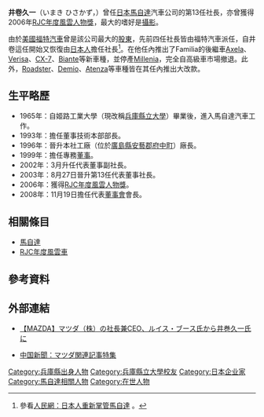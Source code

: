 {{Infobox Person
| name        = 井卷久一
| image       = 
| caption     = 
| birth_date  = 1942年12月5日
| birth_place = {{JPN}}[[兵庫縣|兵庫縣]][[西宮市|西宮市]]
| death_date  = 
| death_place = 
| education   = 姬路工業大學（現改稱[[兵庫縣立大學|兵庫縣立大學]]）
| occupation  = [[馬自達|馬自達]]汽車公司第13任社長
| spouse      = 
| parents     = 
| children    = 
}}
{{japanese|japanese=井卷久一|kana=いまき ひさかず|romaji=Imaki Hisakazu|image=}}
'''井卷久一'''（{{ja}}いまき ひさかず，{{bd|1942年|12月5日|||catIdx=I井}}）曾任[[日本|日本]][[馬自達|馬自達]]汽車公司的第13任社長，亦曾獲得2006年[[RJC年度風雲車|RJC年度風雲人物獎]]，最大的嗜好是[[攝影|攝影]]。

由於[[美國|美國]][[福特汽車|福特汽車]]曾是該公司最大的[[股東|股東]]，先前四任社長皆由福特汽車派任，自井卷這任開始又恢復由[[日本人|日本人]]擔任社長<ref>參看[http://www.people.com.cn/BIG5/paper68/10087/924444.html 人民網：日本人重新掌管馬自達] {{Wayback|url=http://www.people.com.cn/BIG5/paper68/10087/924444.html |date=20160304052330 }}。</ref>。在他任內推出了Familia的後繼車[[馬自達3|Axela]]、[[馬自達Verisa|Verisa]]、[[馬自達CX-7|CX-7]]、[[馬自達Biante|Biante]]等新車種，並停產[[馬自達Millenia|Millenia]]，完全自高級車市場撤退。此外，[[馬自達MX-5|Roadster]]、[[馬自達2|Demio]]、[[馬自達6|Atenza]]等車種皆在其任內推出大改款。

== 生平略歷 ==
* 1965年：自姬路工業大學（現改稱[[兵庫縣立大學|兵庫縣立大學]]）畢業後，進入馬自達汽車工作。
* 1993年：擔任董事技術本部部長。
* 1996年：晉升本社工廠（位於[[廣島縣|廣島縣]][[安藝郡_(廣島縣)|安藝郡]][[府中町|府中町]]）廠長。
* 1999年：擔任專務[[董事|董事]]。
* 2002年：3月升任代表董事副社長。
* 2003年：8月27日晉升第13任代表董事社長。
* 2006年：獲得[[RJC年度風雲車|RJC年度風雲人物獎]]。
* 2008年：11月19日擔任代表[[董事會|董事會]]會長。

== 相關條目 ==
* [[馬自達|馬自達]]
* [[RJC年度風雲車|RJC年度風雲車]]

== 參考資料 ==
{{reflist}}

== 外部連結 ==
* {{ja}}[http://www.mazda.co.jp/corporate/publicity/release/2003/200308/0827b.html 【MAZDA】マツダ（株）の社長兼CEO、ルイス・ブース氏から井巻久一氏に]{{Dead link|date=2019年10月 |bot=InternetArchiveBot |fix-attempted=yes }}
* {{ja}}[http://www.chugoku-np.co.jp/MAZDA/index.html 中国新聞：マツダ関連記事特集]{{Wayback|url=http://www.chugoku-np.co.jp/MAZDA/index.html |date=20000116050951 }} 

{{DEFAULTSORT:Imaki Hisakazu}}
[[Category:兵庫縣出身人物|Category:兵庫縣出身人物]]
[[Category:兵庫縣立大學校友|Category:兵庫縣立大學校友]]
[[Category:日本企业家|Category:日本企业家]]
[[Category:馬自達相關人物|Category:馬自達相關人物]]
[[Category:在世人物|Category:在世人物]]